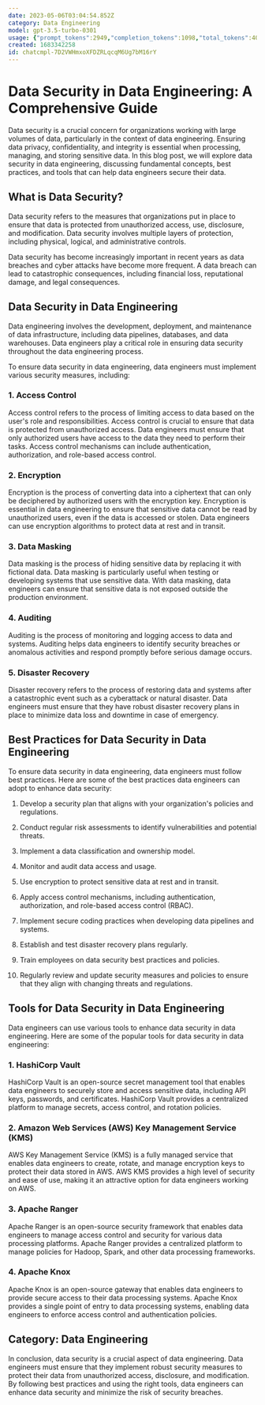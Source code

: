 ```yaml
---
date: 2023-05-06T03:04:54.852Z
category: Data Engineering
model: gpt-3.5-turbo-0301
usage: {"prompt_tokens":2949,"completion_tokens":1098,"total_tokens":4047}
created: 1683342258
id: chatcmpl-7D2VWHmxoXFDZRLqcqM6Ug7bM16rY
---
```


# Data Security in Data Engineering: A Comprehensive Guide

Data security is a crucial concern for organizations working with large volumes of data, particularly in the context of data engineering. Ensuring data privacy, confidentiality, and integrity is essential when processing, managing, and storing sensitive data. In this blog post, we will explore data security in data engineering, discussing fundamental concepts, best practices, and tools that can help data engineers secure their data. 

## What is Data Security?

Data security refers to the measures that organizations put in place to ensure that data is protected from unauthorized access, use, disclosure, and modification. Data security involves multiple layers of protection, including physical, logical, and administrative controls. 

Data security has become increasingly important in recent years as data breaches and cyber attacks have become more frequent. A data breach can lead to catastrophic consequences, including financial loss, reputational damage, and legal consequences. 

## Data Security in Data Engineering

Data engineering involves the development, deployment, and maintenance of data infrastructure, including data pipelines, databases, and data warehouses. Data engineers play a critical role in ensuring data security throughout the data engineering process. 

To ensure data security in data engineering, data engineers must implement various security measures, including:

### 1. Access Control

Access control refers to the process of limiting access to data based on the user's role and responsibilities. Access control is crucial to ensure that data is protected from unauthorized access. Data engineers must ensure that only authorized users have access to the data they need to perform their tasks. Access control mechanisms can include authentication, authorization, and role-based access control. 

### 2. Encryption

Encryption is the process of converting data into a ciphertext that can only be deciphered by authorized users with the encryption key. Encryption is essential in data engineering to ensure that sensitive data cannot be read by unauthorized users, even if the data is accessed or stolen. Data engineers can use encryption algorithms to protect data at rest and in transit. 

### 3. Data Masking

Data masking is the process of hiding sensitive data by replacing it with fictional data. Data masking is particularly useful when testing or developing systems that use sensitive data. With data masking, data engineers can ensure that sensitive data is not exposed outside the production environment. 

### 4. Auditing

Auditing is the process of monitoring and logging access to data and systems. Auditing helps data engineers to identify security breaches or anomalous activities and respond promptly before serious damage occurs. 

### 5. Disaster Recovery

Disaster recovery refers to the process of restoring data and systems after a catastrophic event such as a cyberattack or natural disaster. Data engineers must ensure that they have robust disaster recovery plans in place to minimize data loss and downtime in case of emergency. 

## Best Practices for Data Security in Data Engineering

To ensure data security in data engineering, data engineers must follow best practices. Here are some of the best practices data engineers can adopt to enhance data security:

1. Develop a security plan that aligns with your organization's policies and regulations. 

2. Conduct regular risk assessments to identify vulnerabilities and potential threats. 

3. Implement a data classification and ownership model. 

4. Monitor and audit data access and usage. 

5. Use encryption to protect sensitive data at rest and in transit. 

6. Apply access control mechanisms, including authentication, authorization, and role-based access control (RBAC). 

7. Implement secure coding practices when developing data pipelines and systems. 

8. Establish and test disaster recovery plans regularly. 

9. Train employees on data security best practices and policies. 

10. Regularly review and update security measures and policies to ensure that they align with changing threats and regulations. 

## Tools for Data Security in Data Engineering

Data engineers can use various tools to enhance data security in data engineering. Here are some of the popular tools for data security in data engineering:

### 1. HashiCorp Vault

HashiCorp Vault is an open-source secret management tool that enables data engineers to securely store and access sensitive data, including API keys, passwords, and certificates. HashiCorp Vault provides a centralized platform to manage secrets, access control, and rotation policies. 

### 2. Amazon Web Services (AWS) Key Management Service (KMS)

AWS Key Management Service (KMS) is a fully managed service that enables data engineers to create, rotate, and manage encryption keys to protect their data stored in AWS. AWS KMS provides a high level of security and ease of use, making it an attractive option for data engineers working on AWS.

### 3. Apache Ranger

Apache Ranger is an open-source security framework that enables data engineers to manage access control and security for various data processing platforms. Apache Ranger provides a centralized platform to manage policies for Hadoop, Spark, and other data processing frameworks. 

### 4. Apache Knox

Apache Knox is an open-source gateway that enables data engineers to provide secure access to their data processing systems. Apache Knox provides a single point of entry to data processing systems, enabling data engineers to enforce access control and authentication policies. 

## Category: Data Engineering 

In conclusion, data security is a crucial aspect of data engineering. Data engineers must ensure that they implement robust security measures to protect their data from unauthorized access, disclosure, and modification. By following best practices and using the right tools, data engineers can enhance data security and minimize the risk of security breaches.